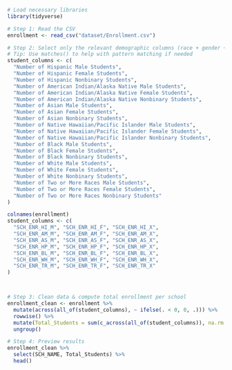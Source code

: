 ```r
# Load necessary libraries
library(tidyverse)

# Step 1: Read the CSV
enrollment <- read_csv("dataset/Enrollment.csv")

# Step 2: Select only the relevant demographic columns (race + gender + nonbinary)
# Tip: Use matches() to help with pattern matching if needed
student_columns <- c(
  "Number of Hispanic Male Students",
  "Number of Hispanic Female Students",
  "Number of Hispanic Nonbinary Students",
  "Number of American Indian/Alaska Native Male Students",
  "Number of American Indian/Alaska Native Female Students",
  "Number of American Indian/Alaska Native Nonbinary Students",
  "Number of Asian Male Students",
  "Number of Asian Female Students",
  "Number of Asian Nonbinary Students",
  "Number of Native Hawaiian/Pacific Islander Male Students",
  "Number of Native Hawaiian/Pacific Islander Female Students",
  "Number of Native Hawaiian/Pacific Islander Nonbinary Students",
  "Number of Black Male Students",
  "Number of Black Female Students",
  "Number of Black Nonbinary Students",
  "Number of White Male Students",
  "Number of White Female Students",
  "Number of White Nonbinary Students",
  "Number of Two or More Races Male Students",
  "Number of Two or More Races Female Students",
  "Number of Two or More Races Nonbinary Students"
)

colnames(enrollment)
student_columns <- c(
  "SCH_ENR_HI_M", "SCH_ENR_HI_F", "SCH_ENR_HI_X",
  "SCH_ENR_AM_M", "SCH_ENR_AM_F", "SCH_ENR_AM_X",
  "SCH_ENR_AS_M", "SCH_ENR_AS_F", "SCH_ENR_AS_X",
  "SCH_ENR_HP_M", "SCH_ENR_HP_F", "SCH_ENR_HP_X",
  "SCH_ENR_BL_M", "SCH_ENR_BL_F", "SCH_ENR_BL_X",
  "SCH_ENR_WH_M", "SCH_ENR_WH_F", "SCH_ENR_WH_X",
  "SCH_ENR_TR_M", "SCH_ENR_TR_F", "SCH_ENR_TR_X"
)




```
```r
# Step 3: Clean data & compute total enrollment per school
enrollment_clean <- enrollment %>%
  mutate(across(all_of(student_columns), ~ ifelse(. < 0, 0, .))) %>%
  rowwise() %>%
  mutate(Total_Students = sum(c_across(all_of(student_columns)), na.rm = TRUE)) %>%
  ungroup()

# Step 4: Preview results
enrollment_clean %>%
  select(SCH_NAME, Total_Students) %>%
  head()

```



